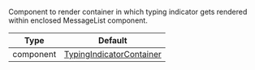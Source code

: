 Component to render container in which typing indicator gets rendered within enclosed MessageList component.

| Type | Default |
| - | - |
| component | [TypingIndicatorContainer](https://github.com/GetStream/stream-chat-react-native/blob/main/package/src/components/MessageList/TypingIndicatorContainer.tsx) |
